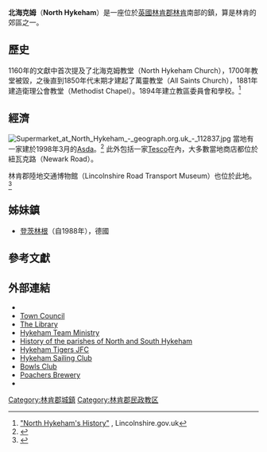 {{Infobox UK place
|country =                 英格蘭
|latitude=                 53.1819
|longitude=                -0.5849
|official_name=             North Hykeham
|static_image=      [[File:Blason_ville_uk_North_Hykeham_(Lincolnshire).svg|150px]]
|static_image_caption= 北海克姆徽章
|population =       11,538
|shire_district=          [[北凱文蒂斯|北凱文蒂斯]]
|shire_county =            [[林肯郡|林肯郡]]
|region=                  東密德蘭
|constituency_westminster=      [[斯利福德和北海克姆_(英國國會選區)|斯利福德和北海克姆]]
|post_town=        LINCOLN
|postcode_district =       LN6
|postcode_area=            LN   
|dial_code=      01522
|os_grid_reference=     SK945659
| london_distance_mi=     120
| london_direction=           S
}}

'''北海克姆'''（'''North Hykeham'''）是一座位於[[英國|英國]][[林肯郡|林肯郡]][[林肯_(林肯郡)|林肯]]南部的鎮，算是林肯的郊區之一。

==歷史==

1160年的文獻中首次提及了北海克姆教堂（North Hykeham Church），1700年教堂被毀，之後直到1850年代末期才建起了萬靈教堂（All Saints Church），1881年建造衛理公會教堂（Methodist Chapel）。1894年建立教區委員會和學校。<ref>[http://parishes.lincolnshire.gov.uk/NorthHykeham/section.asp?catId=12674 "North Hykeham's History"] {{Wayback|url=http://parishes.lincolnshire.gov.uk/NorthHykeham/section.asp?catId=12674 |date=20121001093515 }}, Lincolnshire.gov.uk</ref>

==經濟==
[[File:Supermarket_at_North_Hykeham_-_geograph.org.uk_-_112837.jpg|thumb]]
當地有一家建於1998年3月的[[Asda|Asda]]。<ref>{{Cite web |url=http://www.crossroadsmedicalpractice.co.uk/ |title=medical practice |accessdate=2020-10-02 |archive-date=2018-08-11 |archive-url=https://web.archive.org/web/20180811104105/http://crossroadsmedicalpractice.co.uk/ |dead-url=no }}</ref> 此外包括一家[[Tesco|Tesco]]在內，大多數當地商店都位於紐瓦克路（Newark Road）。

林肯郡陸地交通博物館（Lincolnshire Road Transport Museum）也位於此地。<ref>{{Cite web |url=http://www.lvvs.org.uk/frameset.htm |title=Lincolnshire Road Transport Museum |accessdate=2013-12-28 |archive-date=2012-02-07 |archive-url=https://web.archive.org/web/20120207012859/http://www.lvvs.org.uk/frameset.htm |dead-url=no }}</ref>

==姊妹鎮==
* {{flagicon|GER}} [[登茨林根|登茨林根]]（自1988年），德國

==參考文獻==
{{reflist}}

==外部連結==
*{{Commons category-inline|North Hykeham}}
* [https://web.archive.org/web/20131231025805/http://parishes.lincolnshire.gov.uk/NorthHykeham/ Town Council]
* [http://www.lincolnshire.gov.uk/libraryDetails.asp?library=MD1 The Library]{{Wayback|url=http://www.lincolnshire.gov.uk/libraryDetails.asp?library=MD1 |date=20041217092849 }}
* [https://web.archive.org/web/20131231001514/http://www.nhallsaints.co.uk/ Hykeham Team Ministry]
* [http://hykeham.tripod.com History of the parishes of North and South Hykeham]{{Wayback|url=http://hykeham.tripod.com/ |date=20200511110151 }}
* [http://www.hykehamjfc.org.uk Hykeham Tigers JFC]{{Wayback|url=http://www.hykehamjfc.org.uk/ |date=20120717073055 }}
* [http://www.hykehamsailing.co.uk Hykeham Sailing Club]{{Wayback|url=http://www.hykehamsailing.co.uk/ |date=20200201080040 }}
* [http://www.hykehambowlsclub.co.uk Bowls Club]{{Wayback|url=http://www.hykehambowlsclub.co.uk/ |date=20200112120058 }}
* [http://www.poachersbrewery.co.uk Poachers Brewery]{{Wayback|url=http://www.poachersbrewery.co.uk/ |date=20200128140853 }}
* {{OpenDomesday|SK9465|north-hykeham|North Hykeham}}

[[Category:林肯郡城鎮|Category:林肯郡城鎮]]
[[Category:林肯郡民政教区|Category:林肯郡民政教区]]